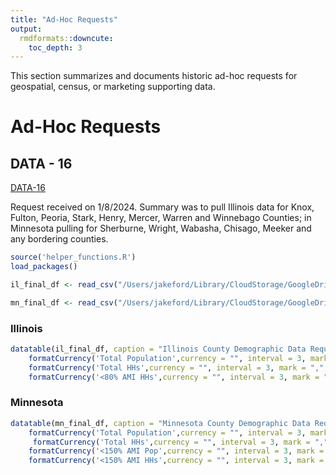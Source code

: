 ```yaml
---
title: "Ad-Hoc Requests"
output: 
  rmdformats::downcute:
    toc_depth: 3
---
```


This section summarizes and documents historic ad-hoc requests for geospatial, census, or marketing supporting data. 

# Ad-Hoc Requests

## DATA - 16

[DATA-16](https://solsticepower.atlassian.net/browse/DATA-16)

Request received on 1/8/2024. Summary was to pull Illinois data for Knox, Fulton, Peoria, Stark, Henry, Mercer, Warren and Winnebago Counties; in Minnesota pulling for Sherburne, Wright, Wabasha, Chisago, Meeker and any bordering counties. 

```r

source('helper_functions.R')
load_packages()


```



```r


il_final_df <- read_csv("/Users/jakeford/Library/CloudStorage/GoogleDrive-jake@solstice.us/Shared drives/Product | Jake/Geocoding/ILSFA/il_final_table.csv")

mn_final_df <- read_csv("/Users/jakeford/Library/CloudStorage/GoogleDrive-jake@solstice.us/Shared drives/Product | Jake/Geocoding/ILSFA/mn_final_table.csv")
```

### Illinois

```r

datatable(il_final_df, caption = "Illinois County Demographic Data Requested")%>%
    formatCurrency('Total Population',currency = "", interval = 3, mark = ",", digits = 0) %>%
    formatCurrency('Total HHs',currency = "", interval = 3, mark = ",", digits = 0) %>%
    formatCurrency('<80% AMI HHs',currency = "", interval = 3, mark = ",", digits = 0)


```

### Minnesota

```r

datatable(mn_final_df, caption = "Minnesota County Demographic Data Requested")%>%
    formatCurrency('Total Population',currency = "", interval = 3, mark = ",", digits = 0) %>%
     formatCurrency('Total HHs',currency = "", interval = 3, mark = ",", digits = 0) %>%
    formatCurrency('<150% AMI Pop',currency = "", interval = 3, mark = ",", digits = 0) %>%
    formatCurrency('<150% AMI HHs',currency = "", interval = 3, mark = ",", digits = 0) 


```











